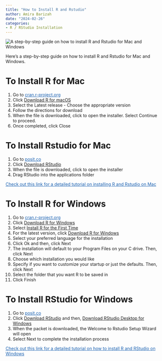 ```yaml
---
title: "How to Install R and Rstudio"
author: Amira Barizah
date: "2024-02-26"
categories: 
- R / RStudio Installation
---
```


![](/img/bruneiR-r-logo.png){alt="A step-by-step guide on how to install R and Rstudio for Mac and Windows"}

Here's a step-by-step guide on how to install R and Rstudio for Mac and Windows.

# To Install R for Mac

1.  Go to <a href="https://cran.r-project.org" onclick="window.open('https://cran.r-project.org', '_blank'); return false;"style=color:#1a61b1>cran.r-project.org</a>
2.  Click [Download R for macOS]{.underline}
3.  Select the Latest release - Choose the appropriate version
4.  Follow the directions for download
5.  When the file is downloaded, click to open the installer. Select Continue to proceed.
6.  Once completed, click Close

# To Install Rstudio for Mac

1.  Go to <a href="https://posit.co/downloads/" onclick="window.open('https://posit.co/downloads/', '_blank'); return false;"style=color:#1a61b1>posit.co</a>
2.  Click [Download RStudio]{.underline}
3.  When the file is downloaded, click to open the installer
4.  Drag RStudio into the applications folder

<a href="https://teacherscollege.screenstepslive.com/a/1135059-install-r-and-rstudio-for-mac" onclick="window.open('https://teacherscollege.screenstepslive.com/a/1135059-install-r-and-rstudio-for-mac', '_blank'); return false;"style=color:#1a61b1>Check out this link for a detailed tutorial on installing R and Rstudio on Mac </a>

# To Install R for Windows

1.  Go to <a href="https://cran.r-project.org" onclick="window.open('https://cran.r-project.org', '_blank'); return false;"style=color:#1a61b1>cran.r-project.org</a>
2.  Click [Download R for Windows]{.underline}
3.  Select [Install R for the First Time]{.underline}
4.  For the latest version, click [Download R for Windows]{.underline}
5.  Select your preferred language for the installation
6.  Click Ok and then, click Next
7.  The installation will default to your Program Files on your C drive. Then, click Next
8.  Choose which installation you would like
9.  Specify if you want to customize your startup or just the defaults. Then, click Next
10. Select the folder that you want R to be saved in
11. Click Finish

# To Install RStudio for Windows

1.  Go to <a href="https://posit.co/downloads/" onclick="window.open('https://posit.co/downloads/', '_blank'); return false;"style=color:#1a61b1>posit.co</a>
2.  Click [Download RStudio]{.underline} and then, [Download RStudio Desktop for Windows]{.underline}
3.  When the packet is downloaded, the Welcome to Rstudio Setup Wizard will open
4.  Select Next to complete the installation process

<a href="https://teacherscollege.screenstepslive.com/a/1108074-install-r-and-rstudio-for-windows', '_blank'); return false;"style=color:#1a61b1>Check out this link for a detailed tutorial on how to install R and RStudio on Windows </a>
